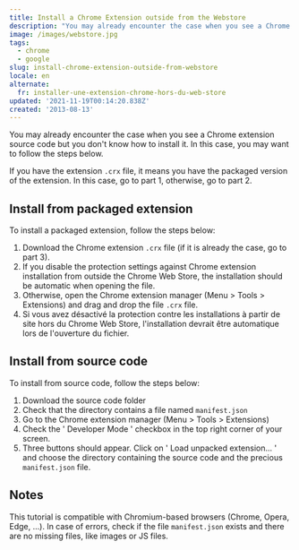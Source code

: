 ```yaml
---
title: Install a Chrome Extension outside from the Webstore
description: "You may already encounter the case when you see a Chrome extension source code but you don't know how to install it. In this case, you may want to follow the steps below."
image: /images/webstore.jpg
tags:
  - chrome
  - google
slug: install-chrome-extension-outside-from-webstore
locale: en
alternate:
  fr: installer-une-extension-chrome-hors-du-web-store
updated: '2021-11-19T00:14:20.838Z'
created: '2013-08-13'
---
```


You may already encounter the case when you see a Chrome extension source code but you don't know how to install it. In this case, you may want to follow the steps below.

If you have the extension `.crx` file, it means you have the packaged version of the extension. In this case, go to part 1, otherwise, go to part 2.

## Install from packaged extension

To install a packaged extension, follow the steps below:

1. Download the Chrome extension `.crx` file (if it is already the case, go to part 3).
2. If you disable the protection settings against Chrome extension installation from outside the Chrome Web Store, the installation should be automatic when opening the file.
3. Otherwise, open the Chrome extension manager (Menu > Tools > Extensions) and drag and drop the file `.crx` file.
4. Si vous avez désactivé la protection contre les installations à partir de site hors du Chrome Web Store, l'installation devrait être automatique lors de l'ouverture du fichier.

## Install from source code

To install from source code, follow the steps below:

1. Download the source code folder
2. Check that the directory contains a file named `manifest.json`
3. Go to the Chrome extension manager (Menu > Tools > Extensions)
4. Check the ' Developer Mode ' checkbox in the top right corner of your screen.
5. Three buttons should appear. Click on ' Load unpacked extension... ' and choose the directory containing the source code and the precious `manifest.json` file.

## Notes

This tutorial is compatible with Chromium-based browsers (Chrome, Opera, Edge, ...). In case of errors, check if the file `manifest.json` exists and there are no missing files, like images or JS files.
